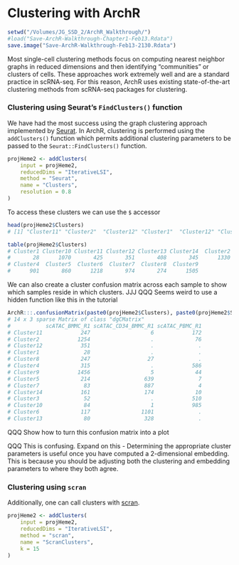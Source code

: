 # Clustering with ArchR

```r
setwd("/Volumes/JG_SSD_2/ArchR_Walkthrough/")
#load("Save-ArchR-Walkthrough-Chapter1-Feb13.Rdata")
save.image("Save-ArchR-Walkthrough-Feb13-2130.Rdata")
```

Most single-cell clustering methods focus on computing nearest neighbor graphs in reduced dimensions and then identifying "communities" or clusters of cells. These approaches work extremely well and are a standard practice in scRNA-seq. For this reason, ArchR uses existing state-of-the-art clustering methods from scRNA-seq packages for clustering.

### Clustering using Seurat's `FindClusters()` function
We have had the most success using the graph clustering approach implemented by [Seurat](https://github.com/satijalab/seurat). In ArchR, clustering is performed using the `addClusters()` function which permits additional clustering parameters to be passed to the `Seurat::FindClusters()` function.

```r
projHeme2 <- addClusters(
	input = projHeme2,
    reducedDims = "IterativeLSI",
    method = "Seurat",
    name = "Clusters",
    resolution = 0.8
)
```

To access these clusters we can use the `$` accessor

```r
head(projHeme2$Clusters)
# [1] "Cluster11" "Cluster2"  "Cluster12" "Cluster1"  "Cluster12" "Cluster8"

table(projHeme2$Clusters)
# Cluster1 Cluster10 Cluster11 Cluster12 Cluster13 Cluster14  Cluster2  Cluster3 
#       28      1070       425       351       408       345      1330       562 
# Cluster4  Cluster5  Cluster6  Cluster7  Cluster8  Cluster9 
#      901       860      1218       974       274      1505
```

We can also create a cluster confusion matrix across each sample to show which samples reside in which clusters. JJJ
QQQ Seems weird to use a hidden function like this in the tutorial

```r
ArchR:::.confusionMatrix(paste0(projHeme2$Clusters), paste0(projHeme2$Sample))
# 14 x 3 sparse Matrix of class "dgCMatrix"
#           scATAC_BMMC_R1 scATAC_CD34_BMMC_R1 scATAC_PBMC_R1
# Cluster11            247                   6            172
# Cluster2            1254                   .             76
# Cluster12            351                   .              .
# Cluster1              28                   .              .
# Cluster8             247                  27              .
# Cluster4             315                   .            586
# Cluster9            1456                   5             44
# Cluster5             214                 639              7
# Cluster7              83                 887              4
# Cluster14            161                 174             10
# Cluster3              52                   .            510
# Cluster10             84                   1            985
# Cluster6             117                1101              .
# Cluster13             80                 328              .
```

QQQ Show how to turn this confusion matrix into a plot


QQQ This is confusing. Expand on this - Determining the appropriate cluster parameters is useful once you have computed a 2-dimensional embedding. This is because you should be adjusting both the clustering and embedding parameters to where they both agree. 

### Clustering using `scran`

Additionally, one can call clusters with [scran](https://bioconductor.org/packages/release/bioc/html/scran.html).

```r
projHeme2 <- addClusters(
    input = projHeme2,
    reducedDims = "IterativeLSI",
    method = "scran",
    name = "ScranClusters",
    k = 15
)
```









